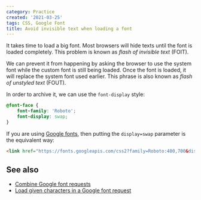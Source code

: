 ```yaml
---
category: Practice
created: '2021-03-25'
tags: CSS, Google Font
title: Avoid invisible text when loading a font
---
```


It takes time to load a big font. Most browsers will hide texts until the font is loaded completely. This problem is known as _flash of invisible text_ (FOIT).

We can prevent it from happening by asking the browser to use the system font while the custom font is still being loaded. Once the font is loaded, it will replace the system font used earlier.
This phrase is also known as _flash of unstyled text_ (FOUT).

In order to archive it, we can use the `font-display` style:

```css
@font-face {
    font-family: 'Roboto';
    font-display: swap;
}
```

If you are using [Google fonts](https://fonts.google.com), then putting the `display=swap` parameter is the equivalent way:

```html
<link href="https://fonts.googleapis.com/css2?family=Roboto:400,700&display=swap" rel="stylesheet" />
```

## See also

-   [Combine Google font requests](https://phuoc.ng/collection/tips/combine-google-font-requests)
-   [Load given characters in a Google font request](https://phuoc.ng/collection/tips/load-given-characters-in-a-google-font-request)
